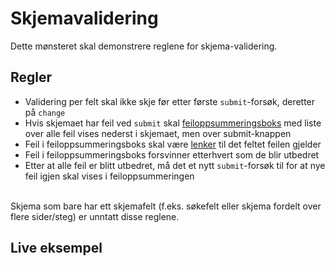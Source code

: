 
# Skjemavalidering

<Ingress>Dette mønsteret skal demonstrere reglene for skjema-validering.</Ingress>

## Regler

- Validering per felt skal ikke skje før etter første `submit`-forsøk, deretter på `change`
- Hvis skjemaet har feil ved `submit` skal [feiloppsummeringsboks](/components/feiloppsummering) med liste over alle feil vises nederst i skjemaet, men over submit-knappen
- Feil i feiloppsummeringsboks skal være [lenker](/components/lenke) til det feltet feilen gjelder
- Feil i feiloppsummeringsboks forsvinner etterhvert som de blir utbedret
- Etter at alle feil er blitt utbedret, må det et nytt `submit`-forsøk til for at nye feil igjen skal vises i feiloppsummeringen

<br/>

<Alertstripe type="info">
    Skjema som bare har ett skjemafelt (f.eks. søkefelt eller skjema fordelt over flere sider/steg) er unntatt disse reglene.
</Alertstripe>

## Live eksempel

<Example>
    <FormValidationExampleG />
</Example>